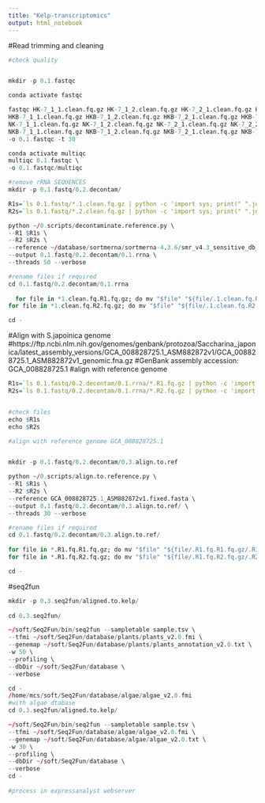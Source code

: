---
title: "Kelp-transcriptomics"
output: html_notebook
---

 
#Read trimming and cleaning

```{r}
#check quality


mkdir -p 0.1.fastqc

conda activate fastqc

fastqc HK-7_1_1.clean.fq.gz HK-7_1_2.clean.fq.gz HK-7_2_1.clean.fq.gz HK-7_2_2.clean.fq.gz \
HKB-7_1_1.clean.fq.gz HKB-7_1_2.clean.fq.gz HKB-7_2_1.clean.fq.gz HKB-7_2_2.clean.fq.gz \
NK-7_1_1.clean.fq.gz NK-7_1_2.clean.fq.gz NK-7_2_1.clean.fq.gz NK-7_2_2.clean.fq.gz \
NKB-7_1_1.clean.fq.gz NKB-7_1_2.clean.fq.gz NKB-7_2_1.clean.fq.gz NKB-7_2_2.clean.fq.gz \
-o 0.1.fastqc -t 30

conda activate multiqc
multiqc 0.1.fastqc \
-o 0.1.fastqc/multiqc
```

```{r}
#remove rRNA SEQUENCES
mkdir -p 0.1.fastq/0.2.decontam/

R1s=`ls 0.1.fastq/*.1.clean.fq.gz | python -c 'import sys; print(" ".join([x.strip() for x in sys.stdin.readlines()]))'`
R2s=`ls 0.1.fastq/*.2.clean.fq.gz | python -c 'import sys; print(" ".join([x.strip() for x in sys.stdin.readlines()]))'`

python ~/0.scripts/decontaminate.reference.py \
--R1 $R1s \
--R2 $R2s \
--reference ~/database/sortmerna/sortmerna-4.3.6/smr_v4.3_sensitive_db_rfam_seeds.fasta \
--output 0.1.fastq/0.2.decontam/0.1.rrna \
--threads 50 --verbose

#rename files if required
cd 0.1.fastq/0.2.decontam/0.1.rrna
  
  for file in *1.clean.fq.R1.fq.gz; do mv "$file" "${file/.1.clean.fq.R1.fq.gz/.R1.fq.gz}"; done
for file in *1.clean.fq.R2.fq.gz; do mv "$file" "${file/.1.clean.fq.R2.fq.gz/.R2.fq.gz}"; done

cd -

```



#Align with S.japoinica genome
#https://ftp.ncbi.nlm.nih.gov/genomes/genbank/protozoa/Saccharina_japonica/latest_assembly_versions/GCA_008828725.1_ASM882872v1/GCA_008828725.1_ASM882872v1_genomic.fna.gz
#GenBank assembly accession: GCA_008828725.1
#align with reference genome
```{r}
R1s=`ls 0.1.fastq/0.2.decontam/0.1.rrna/*.R1.fq.gz | python -c 'import sys; print(" ".join([x.strip() for x in sys.stdin.readlines()]))'`
R2s=`ls 0.1.fastq/0.2.decontam/0.1.rrna/*.R2.fq.gz | python -c 'import sys; print(" ".join([x.strip() for x in sys.stdin.readlines()]))'`


#check files
echo $R1s
echo $R2s

#align with reference genome GCA_008828725.1


mkdir -p 0.1.fastq/0.2.decontam/0.3.align.to.ref

python ~/0.scripts/align.to.reference.py \
--R1 $R1s \
--R2 $R2s \
--reference GCA_008828725.1_ASM882872v1.fixed.fasta \
--output 0.1.fastq/0.2.decontam/0.3.align.to.ref/ \
--threads 30 --verbose

#rename files if required
cd 0.1.fastq/0.2.decontam/0.3.align.to.ref/
  
for file in *.R1.fq.R1.fq.gz; do mv "$file" "${file/.R1.fq.R1.fq.gz/.R1.fq.gz}"; done
for file in *.R1.fq.R2.fq.gz; do mv "$file" "${file/.R1.fq.R2.fq.gz/.R2.fq.gz}"; done

cd -

```


#seq2fun

```{r}
mkdir -p 0.3.seq2fun/aligned.to.kelp/
  
cd 0.3.seq2fun/

~/soft/Seq2Fun/bin/seq2fun --sampletable sample.tsv \
--tfmi ~/soft/Seq2Fun/database/plants/plants_v2.0.fmi \
--genemap ~/soft/Seq2Fun/database/plants/plants_annotation_v2.0.txt \
-w 50 \
--profiling \
--dbDir ~/soft/Seq2Fun/database \
--verbose

cd -
/home/mcs/soft/Seq2Fun/database/algae/algae_v2.0.fmi
#with algae dtabase
cd 0.3.seq2fun/aligned.to.kelp/

~/soft/Seq2Fun/bin/seq2fun --sampletable sample.tsv \
--tfmi ~/soft/Seq2Fun/database/algae/algae_v2.0.fmi \
--genemap ~/soft/Seq2Fun/database/algae/algae_v2.0.txt \
-w 30 \
--profiling \
--dbDir ~/soft/Seq2Fun/database \
--verbose
cd -
  
#process in expressanalyst webserver

```


